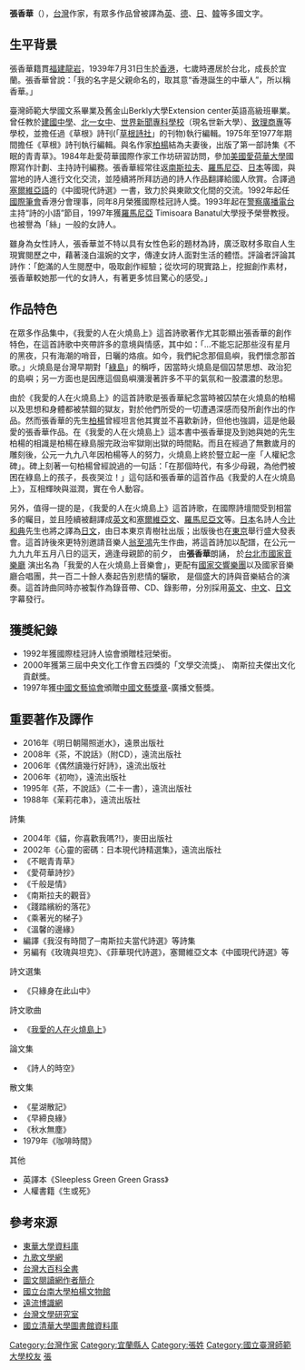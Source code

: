{{Infobox writer
| 姓名     = 张香华
| 圖像     = 张香华2021.jpg
| 圖像大小 = 
| 圖像說明 =2021年的张香华
| 筆名     = 
| 本名     = 
| 出生     = {{birth date|1939|7|30}}
| 出生地點 = {{BHKG}}
| 國籍     = {{ROC}}
| 語言     =  [[漢語|漢語]]
| 教育程度 = 
| 母校     = [[國立臺灣師範大學|台湾师范大学]]
| 創作時期 =
| 體裁     = [[诗歌|诗歌]]、[[散文|散文]]
| 主題     = 
| 文學運動 =
| 代表作   = 
| 配偶     = {{marriage|[[柏楊|柏楊]]|1978}}
}}
'''張香華'''（{{bd|1939年|7月30日|||catIdx=}}），[[台灣|台灣]]作家，有眾多作品曾被譯為[[英語|英]]、[[德語|德]]、[[日語|日]]、[[韓語|韓]]等多國文字。

==生平背景==
張香華籍貫[[福建省_(1912年－1949年)|福建]][[龙岩市|龍岩]]，1939年7月31日生於[[英屬香港|香港]]，七歲時遷居於台北，成長於宜蘭。張香華曾說：「我的名字是父親命名的，取其意“香港誕生的中華人”，所以稱香華。」

臺灣師範大學國文系畢業及舊金山Berkly大學Extension center英語高級班畢業。曾任教於[[台北建國中學|建國中學]]、[[北一女中|北一女中]]、[[世界新聞專科學校|世界新聞專科學校]]（現名世新大學）、[[致理商專|致理商專]]等學校，並擔任過《草根》詩刊(「[[草根詩社|草根詩社]]」的刊物)執行編輯。1975年至1977年期間擔任《草根》詩刊執行編輯。與名作家[[柏楊|柏楊]]結為夫妻後，出版了第一部詩集《不眠的青青草》。1984年赴愛荷華國際作家工作坊研習訪問，參加[[美國|美國]][[愛荷華大學|愛荷華大學]]國際寫作計劃、主持詩刊編務。張香華經常往返[[南斯拉夫|南斯拉夫]]、[[羅馬尼亞人民共和國|羅馬尼亞]]、[[日本|日本]]等國，與當地的詩人進行文化交流，並陸續將所拜訪過的詩人作品翻譯給國人欣賞。合譯過[[塞爾維亞語|塞爾維亞語]]的《中國現代詩選》一書，致力於與東歐文化間的交流。1992年起任[[國際筆會|國際筆會]]香港分會理事，同年8月榮獲國際桂冠詩人獎。1993年起在[[警察廣播電台|警察廣播電台]]主持“詩的小語”節目，1997年獲[[羅馬尼亞|羅馬尼亞]] Timisoara Banatul大學授予榮譽教授。也被譽為「絲」一般的女詩人。

雖身為女性詩人，張香華並不特以具有女性色彩的題材為詩，廣泛取材多取自人生現實閱歷之中，藉著淺白溫婉的文字，傳達女詩人面對生活的體悟。評論者評論其詩作：「飽滿的人生閱歷中，吸取創作經驗；從坎坷的現實路上，挖掘創作素材，張香華較她那一代的女詩人，有著更多怵目驚心的感受。」

==作品特色==
在眾多作品集中，《我愛的人在火燒島上》這首詩歌著作尤其彰顯出張香華的創作特色，在這首詩歌中夾帶許多的意境與情感，其中如：「...不能忘記那些沒有星月的黑夜，只有海潮的哨音，日曬的烙痕。如今，我們紀念那個島嶼，我們懷念那首歌。」火燒島是台灣早期對「[[綠島|綠島]]」的稱呼，因當時火燒島是個囚禁思想、政治犯的島嶼；另一方面也是因應這個島嶼瀰漫著許多不平的氣氛和一股濃濃的愁思。
 
由於《我愛的人在火燒島上》的這首詩歌是張香華紀念當時被囚禁在火燒島的柏楊以及思想和身體都被禁錮的獄友，對於他們所受的一切遭遇深感而發所創作出的作品。然而張香華的先生[[柏楊|柏楊]]曾經坦言他其實並不喜歡新詩，但他也強調，這是他最愛的張香華作品。在《我愛的人在火燒島上》這本書中張香華提及到她與她的先生柏楊的相識是柏楊在綠島服完政治牢獄剛出獄的時間點。而且在經過了無數歲月的雕刻後，公元一九九八年因柏楊等人的努力，火燒島上終於豎立起一座「人權紀念碑」。碑上刻著一句柏楊曾經說過的一句話：「在那個時代，有多少母親，為他們被困在綠島上的孩子，長夜哭泣！」這句話和張香華的這首作品《我愛的人在火燒島上》，互相輝映與滋潤，實在令人動容。
 
另外，值得一提的是，《我愛的人在火燒島上》這首詩歌，在國際詩壇間受到相當多的矚目，並且陸續被翻譯成[[英文|英文]]和[[塞爾維亞文|塞爾維亞文]]、[[羅馬尼亞文|羅馬尼亞文]]等。[[日本|日本]]名詩人[[今辻和典|今辻和典]]先生也將之譯為[[日文|日文]]，由日本東京青樹社出版；出版後也在[[東京|東京]]舉行盛大發表會。這首詩後來更特別邀請音樂人[[翁至鴻|翁至鴻]]先生作曲，將這首詩加以配譜，在公元一九九九年五月八日的這天，適逢母親節的前夕， 由'''張香華'''朗誦， 於[[台北市|台北市]][[國家音樂廳|國家音樂廳]] 演出名為「我愛的人在火燒島上音樂會」，更配有[[國家交響樂團|國家交響樂團]]以及國家音樂廳合唱團，共一百二十餘人奏起告別悲情的驪歌， 是個盛大的詩與音樂結合的演奏。這首詩曲同時亦被製作為錄音帶、CD、錄影帶，分別採用[[英文|英文]]、[[中文|中文]]、[[日文|日文]]字幕發行。

==獲獎紀錄==
*1992年獲國際桂冠詩人協會頒贈桂冠榮銜。
*2000年獲第三屆中央文化工作會五四獎的「文學交流獎」、 南斯拉夫傑出文化貢獻獎。
*1997年獲[[中國文藝協會|中國文藝協會]]頒贈[[中國文藝獎章|中國文藝獎章]]-廣播文藝獎。

==重要著作及譯作==
*2016年《明日朝陽照逝水》，遠景出版社
*2008年《茶，不說話》（附CD），遠流出版社
*2006年《偶然讀幾行好詩》，遠流出版社
*2006年《初吻》，遠流出版社
*1995年《茶，不說話》（二卡一書），遠流出版社
*1988年《茉莉花串》，遠流出版社

詩集
*2004年《貓，你喜歡我嗎?!》，麥田出版社
*2002年《心靈的密碼：日本現代詩精選集》，遠流出版社
*《不眠青青草》
*《愛荷華詩抄》
*《千般是情》
*《南斯拉夫的觀音》
*《踐踏繽紛的落花》
*《乘著光的梯子》
*《溫馨的邊緣》
*編譯《我沒有時間了─南斯拉夫當代詩選》等詩集
*另編有《玫瑰與坦克》、《菲華現代詩選》，塞爾維亞文本《中國現代詩選》等

詩文選集
*《只緣身在此山中》

詩文歌曲
*《[[我愛的人在火燒島上|我愛的人在火燒島上]]》

論文集
*《詩人的時空》

散文集
*《星湖散記》
*《早締良緣》
*《秋水無塵》
*1979年《咖啡時間》

其他
*英譯本《Sleepless Green Green Grass》
*人權書籍《生或死》

==參考來源==
*[http://dccnt.ndhu.edu.tw/poem2/classic/%E5%BC%B5%E9%A6%99%E8%8F%AF/index.htm 東華大學資料庫]{{dead link|date=2018年2月 |bot=InternetArchiveBot |fix-attempted=yes }}
*[http://www.chiuko.com.tw/author.php?au=detail&authorID=381 九歌文學網] {{Wayback|url=http://www.chiuko.com.tw/author.php?au=detail&authorID=381 |date=20190822022116 }}
*[http://nrch.culture.tw/twpedia.aspx?id=7680 台灣大百科全書] {{Wayback|url=http://nrch.culture.tw/twpedia.aspx?id=7680 |date=20160307113302 }}
*[http://pic.wordpedia.com/CreatorProfileIntro.asp?code=486 圖文閱讀網作者簡介]{{dead link|date=2018年2月 |bot=InternetArchiveBot |fix-attempted=yes }}
*[http://140.133.9.114/archieve/boyang/music.html 國立台南大學柏楊文物館]{{dead link|date=2018年2月 |bot=InternetArchiveBot |fix-attempted=yes }}
*[http://www.ylib.com/search/ShowBook.asp?BookNo=K1920 遠流博識網] {{Wayback|url=http://www.ylib.com/search/ShowBook.asp?BookNo=K1920 |date=20090726172058 }}
*[https://web.archive.org/web/20090401203345/http://ws.twl.ncku.edu.tw/hak-chia/l/li-khoe-hian/ki-liam-pi.htm 台灣文學研究室]
*[http://archives.lib.nthu.edu.tw/sun/index.htm 國立清華大學圖書館資料庫] {{Wayback|url=http://archives.lib.nthu.edu.tw/sun/index.htm |date=20091212113953 }}

[[Category:台灣作家|Category:台灣作家]]
[[Category:宜蘭縣人|Category:宜蘭縣人]]
[[Category:張姓|Category:張姓]]
[[Category:國立臺灣師範大學校友|Category:國立臺灣師範大學校友]]
[[Category:國立蘭陽女子高級中學校友|張]]